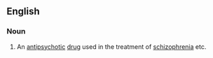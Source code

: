 ==English==

===Noun===
{{wikipedia}}
{{en-noun|-|s}}

# An [[antipsychotic]] [[drug]] used in the treatment of [[schizophrenia]] etc.